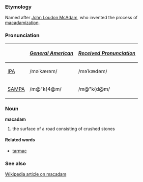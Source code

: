 ===Etymology===
Named after [[w:John Loudon McAdam|John Loudon McAdam]], who invented the process of [[macadamization]].  

===Pronunciation===
{| border=1 cellpadding=5
! !! ''[[w:General American|General American]]'' !! ''[[w:Received Pronunciation|Received Pronunciation]]''
|-
| [[w:IPA|IPA]] ||  /m&#601;&#712;k&aelig;ɾ&#601;m/ || /m&#601;&#712;k&aelig;d&#601;m/
|-
| [[w:SAMPA|SAMPA]] || /m@"k{4@m/ || /m@"k{d@m/
|}

===Noun===
'''macadam'''
# the surface of a road consisting of crushed stones

====Related words====
* [[tarmac]]

===See also===
[[w:macadam|Wikipedia article on macadam]]